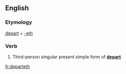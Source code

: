 ==English==

===Etymology===
[[depart]] + [[-eth]]

===Verb===
{{en-verb form}}

# {{context|archaic}} Third-person singular present simple form of '''[[depart]]'''

[[fr:departeth]]